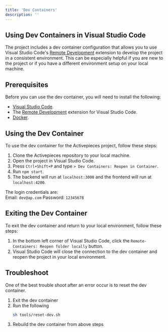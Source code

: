 ```yaml
---
title: 'Dev Containers'
description: ''
---
```


## Using Dev Containers in Visual Studio Code

The project includes a dev container configuration that allows you to use Visual Studio Code's [Remote Development](https://marketplace.visualstudio.com/items?itemName=ms-vscode-remote.vscode-remote-extensionpack) extension to develop the project in a consistent environment. This can be especially helpful if you are new to the project or if you have a different environment setup on your local machine.

## Prerequisites

Before you can use the dev container, you will need to install the following:

- [Visual Studio Code](https://code.visualstudio.com/).
- The [Remote Development](https://marketplace.visualstudio.com/items?itemName=ms-vscode-remote.vscode-remote-extensionpack) extension for Visual Studio Code.
- [Docker](https://www.docker.com/).

## Using the Dev Container

To use the dev container for the Activepieces project, follow these steps:

1. Clone the Activepieces repository to your local machine.
2. Open the project in Visual Studio Code.
3. Press `Ctrl+Shift+P` and type `> Dev Containers: Reopen in Container`.
4. Run `npm start`.
5. The backend will run at `localhost:3000` and the frontend will run at `localhost:4200`.

The login credentials are:  
Email: `dev@ap.com`
Password: `12345678`

## Exiting the Dev Container

To exit the dev container and return to your local environment, follow these steps:

1. In the bottom left corner of Visual Studio Code, click the `Remote-Containers: Reopen folder locally` button.
2. Visual Studio Code will close the connection to the dev container and reopen the project in your local environment.

## Troubleshoot

One of the best trouble shoot after an error occur is to reset the dev container.

1. Exit the dev container
2. Run the following
    ```sh
    sh tools/reset-dev.sh
    ```
3. Rebuild the dev container from above steps
